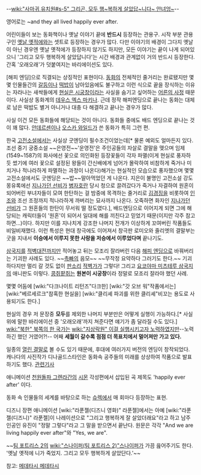 --[[wiki:"사마귀 유치원#s-5" 그리곤, 모두 행~복하게 살았답~니다~ 안녀엉~]]--

영어로는 ~and they all lived happily ever after.

어린이들이 보는 동화책이나 옛날 이야기 끝에 '''반드시''' 등장하는 관용구. 시작 부분 관용구인 [[옛날 옛적에]]와는 셋트로 등장하는 경우가 많다. 다만 이야기의 배경이 그다지 옛날이 아닌 경우엔 옛날 옛적에가 등장하지 않기도 하지만, 모든 이야기는 끝이 나게 되어있으니 '그리고 모두 행복하게 살았답니다'는 시간 배경과 관계없이 거의 반드시 등장한다. 간혹 '오래오래'가 덧붙여지는 바리에이션도 있다.

[해피 엔딩]으로 직결되는 상징적인 표현이다. [[동화]]의 전체적인 줄거리는 완료됐지만 몇몇 인물들간의 [[갈등]]이나 [[떡밥]]이 남아있음에도 불구하고 이런 식으로 끝을 장식하는 이유는 자라나는 새싹들에게 [[현실은 시궁창]]이라는 사실을 숨기고 싶어하는 [[어른의 사정]] 때문이다. 사실상 동화계의 [[데우스 엑스 마키나]]. 근데 정작 해피엔딩으로 끝나는 동화는 대체로 남은 떡밥도 별거 아니거나 대충 다 해결하고 끝나는 경우가 많다.

사실 이건 모든 동화들에 해당되는 것이 아니다. 동화들 중에도 배드 엔딩으로 끝나는 것이 꽤 많다. [[한스 크리스티안 안데르센|안데르센]]이나 [[오스카 와일드]]가 쓴 동화가 특히 그런 편.

한국 [[고전소설]]에서는 사실상 굿엔딩이 필수조건이었는데[* 물론 예외도 얼마든지 있다. 조선 중기 궁중소설 ~~은영전~~'운영전'은 주인공들의 자살로 결말을 맺으며 임제(1549~1587)의 화사에선 꽃으로 의인화된 등장꽃들이 각자 파멸(이게 현실로 풍자하듯 썼기에 여러 꽃으로 설정된 왕들이 간신배에게 넘어가 몰락하여 비참하게 죽거나 미치거나 적나라하게 파멸하는 과정이 나온다)해가는 현실적인 모습으로 풍자했으며 몇몇 고전소설에서도 굿엔딩은 ~~밥~~말아먹었던 게 나온다. 지은이 불명인 고전소설 강도몽유록에선 [[지나가던 선비]]가 [[병자호란]] 당시 청으로 끌려갔다가 죽거나 자결하여 원혼이 되어버린 부녀자들이 모여 한탄하는 걸 밤중에 목격하는 줄거리로 [[김경징]]을 비롯하여 [[인조]]와 조선 조정까지 적나라하게 까버리는 묘사까지 나온다. 오죽하면 화자인 [[지나가던 선비]]가 그 원혼들의 한탄이 무서워 떨 정도였다.], 배드엔딩으로 이어지게 되면 그에 해당되는 캐릭터들이 '원혼'이 되어서 일대에 해를 끼친다고 믿었기 때문(이지만 각주 참고하면...)이다. 하지만 이를 지나치게 강조한 나머지 전개가 이상하게 꼬여버린 작품들도 비일비재했다. 이런 특성은 현대 창극에도 이어져서 창극판 로미오와 줄리엣의 결말부는 굿을 지내서 '''이승에서 이루지 못한 사랑을 저승에서 이루었다며''' 끝나기도.

[[삼국지]]를 [[적벽대전]]까지만 적어놓고 뒤는 모조리 잘라버린 다음 [[해피 엔딩]]으로 바꿔버리는 기괴한 사례도 있다. ~~[[촉빠]]의 음모~~ ~~무작정 요약하다 그러기도 한다.~~ 기괴하다지만 멀리 갈 것도 없이 [[판소리]] [[적벽가]]가 그렇다! 그리고 [[요코야마 미츠테루 삼국지]]의 애니판도 이렇다. [[콩쥐팥쥐]]는 '''원본이 시궁창'''이라 정말로 모조리 잘라야 했던 사례.

몇몇 어둠에 [wiki:"다크나이트 리턴즈"다크한] [wiki:"갓 오브 워"작품에서는] [wiki:"베르세르크"참혹한 현실을] [wiki:"클리셰 파괴를 위한 클리셰"비꼬는 용도로 사용되기도 한다.]

현실의 경우 저 문장중 '''모두'''를 제외한 나머지 부분만은 어떻게 실행이 가능하다.[* 사실 위에 말한 바리에이션 중 '오래오래'까지 쳐준다면 얘기가 좀 달라질 수도 있다.] [[wiki:"북한" 북쪽의 한 국가]]는 [[wiki:"지상락원" 이걸 실행시키고자 노력]]하였지만--노력하긴 했던 거였어?!-- 어째 '''세월이 갈수록 점점 더 목표치에서 멀어져만 가고 있다.'''

일종의 [[열린 결말]]로 볼 수도 있기 때문에, 후대에 여러가지 버전의 엔딩이 창작되었다. 캐나다의 사진작가 디나골드스타인은 동화속 공주들의 미래를 상상하여 작품으로 발표하기도 했다. [http://www.donga.com/fbin/output?n=200906190006 관련기사]

애니메이션 [[천원돌파 그렌라간]]의 [[시몬]] 각성편에서 삽입된 곡 제목도 'happily ever after' 이다.

동화 속 인물들의 세계를 바탕으로 하는 [[슈렉]]에서 매 회마다 등장하는 표현.

디즈니 장편 애니메이션 [wiki:"라푼젤(디즈니 영화)" 라푼젤]에서는 아예 [wiki:"라푼젤(디즈니)" 라푼젤]이 나레이션으로 "그리고 행복하게 잘 살았더래요"라고 하고 남주인공인 유진이 "정말 그렇다"라고 그 말을 받으면서 끝난다. 원문은 각각 "And we are living happily ever after"와 "Yes, we are".

~~[[팀 포트리스 2]]의 [[wiki:"스나이퍼(팀 포트리스 2)"스나이퍼]]가 가끔 읊어주기도 한다. '옛날 옛적에 니가 죽었지. 그리고 모두 행복하게 살았단다.'~~

참고: [[메데타시 메데타시]]
